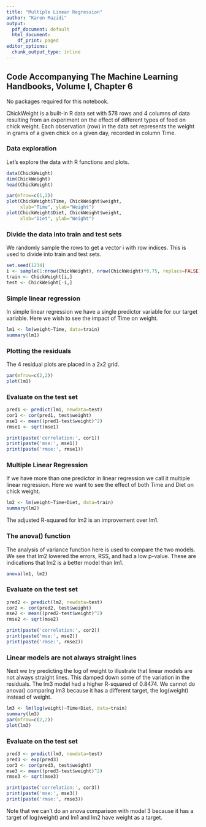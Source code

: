 ```yaml
---
title: "Multiple Linear Regression"
author: "Karen Mazidi"
output:
  pdf_document: default
  html_document:
    df_print: paged
editor_options:
  chunk_output_type: inline
---
```


## Code Accompanying **The Machine Learning Handbooks**, Volume I, Chapter 6

No packages required for this notebook. 

ChickWeight is a built-in R data set with 578 rows and 4 columns of data resulting from an experiment on the effect of different types of feed on chick weight. Each observation (row) in the data set represents the weight in grams of a given chick on a given day, recorded in column Time. 

### Data exploration

Let's explore the data with R functions and plots.

```r
data(ChickWeight)
dim(ChickWeight)
head(ChickWeight)
```



```r
par(mfrow=c(1,2))
plot(ChickWeight$Time, ChickWeight$weight,
     xlab="Time", ylab="Weight")
plot(ChickWeight$Diet, ChickWeight$weight,
     xlab="Diet", ylab="Weight")
```

### Divide the data into train and test sets

We randomly sample the rows to get a vector i with row indices. This is used to divide into train and test sets. 

```r
set.seed(1234)
i <- sample(1:nrow(ChickWeight), nrow(ChickWeight)*0.75, replace=FALSE)
train <- ChickWeight[i,]
test <- ChickWeight[-i,]
```

### Simple linear regression

In simple linear regression we have a single predictor variable for our target variable. Here we wish to see the impact of Time on weight.

```r
lm1 <- lm(weight~Time, data=train)
summary(lm1)
```

### Plotting the residuals

The 4 residual plots are placed in a 2x2 grid.

```r
par(mfrow=c(2,2))
plot(lm1)
```
### Evaluate on the test set

```r
pred1 <- predict(lm1, newdata=test)
cor1 <- cor(pred1, test$weight)
mse1 <- mean((pred1-test$weight)^2) 
rmse1 <- sqrt(mse1)

print(paste('correlation:', cor1))
print(paste('mse:', mse1))
print(paste('rmse:', rmse1))
```



### Multiple Linear Regression

If we have more than one predictor in linear regression we call it multiple linear regression. Here we want to see the effect of both Time and Diet on chick weight.

```r
lm2 <- lm(weight~Time+Diet, data=train)
summary(lm2)
```

The adjusted R-squared for lm2 is an improvement over lm1.

### The anova() function

The analysis of variance function here is used to compare the two models. We see that lm2 lowered the errors, RSS, and had a low p-value. These are indications that lm2 is a better model than lm1. 

```r
anova(lm1, lm2)
```

### Evaluate on the test set

```r
pred2 <- predict(lm2, newdata=test)
cor2 <- cor(pred2, test$weight)
mse2 <- mean((pred2-test$weight)^2) 
rmse2 <- sqrt(mse2)

print(paste('correlation:', cor2))
print(paste('mse:', mse2))
print(paste('rmse:', rmse2))
```

### Linear models are not always straight lines

Next we try predicting the log of weight to illustrate that linear models are not always straight lines. This damped down some of the variation in the residuals. The lm3 model had a higher R-squared of 0.8474. We cannot do anova() comparing lm3 because it has a different target, the log(weight) instead of weight.

```r
lm3 <- lm(log(weight)~Time+Diet, data=train)
summary(lm3)
par(mfrow=c(2,2))
plot(lm3)
```

### Evaluate on the test set

```r
pred3 <- predict(lm3, newdata=test)
pred3 <- exp(pred3)
cor3 <- cor(pred3, test$weight)
mse3 <- mean((pred3-test$weight)^2) 
rmse3 <- sqrt(mse3)

print(paste('correlation:', cor3))
print(paste('mse:', mse3))
print(paste('rmse:', rmse3))
```

Note that we can't do an anova comparison with model 3 because it has a target of log(weight) and lm1 and lm2 have weight as a target.